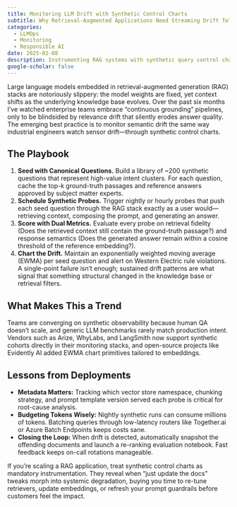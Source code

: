```yaml
---
title: Monitoring LLM Drift with Synthetic Control Charts
subtitle: Why Retrieval-Augmented Applications Need Streaming Drift Telemetry
categories:
  - LLMOps
  - Monitoring
  - Responsible AI
date: 2025-02-08
description: Instrumenting RAG systems with synthetic query control charts to surface semantic drift before it breaks user trust.
google-scholar: false
---
```


Large language models embedded in retrieval-augmented generation (RAG) stacks are notoriously slippery: the model weights are fixed, yet context shifts as the underlying knowledge base evolves. Over the past six months I’ve watched enterprise teams embrace “continuous grounding” pipelines, only to be blindsided by relevance drift that silently erodes answer quality. The emerging best practice is to monitor semantic drift the same way industrial engineers watch sensor drift—through synthetic control charts.

## The Playbook

1. **Seed with Canonical Questions.** Build a library of ~200 synthetic questions that represent high-value intent clusters. For each question, cache the top-k ground-truth passages and reference answers approved by subject matter experts.
2. **Schedule Synthetic Probes.** Trigger nightly or hourly probes that push each seed question through the RAG stack exactly as a user would—retrieving context, composing the prompt, and generating an answer.
3. **Score with Dual Metrics.** Evaluate every probe on retrieval fidelity (Does the retrieved context still contain the ground-truth passage?) and response semantics (Does the generated answer remain within a cosine threshold of the reference embedding?).
4. **Chart the Drift.** Maintain an exponentially weighted moving average (EWMA) per seed question and alert on Western Electric rule violations. A single-point failure isn’t enough; sustained drift patterns are what signal that something structural changed in the knowledge base or retrieval filters.

## What Makes This a Trend

Teams are converging on synthetic observability because human QA doesn’t scale, and generic LLM benchmarks rarely match production intent. Vendors such as Arize, WhyLabs, and LangSmith now support synthetic cohorts directly in their monitoring stacks, and open-source projects like Evidently AI added EWMA chart primitives tailored to embeddings.

## Lessons from Deployments

- **Metadata Matters:** Tracking which vector store namespace, chunking strategy, and prompt template version served each probe is critical for root-cause analysis.
- **Budgeting Tokens Wisely:** Nightly synthetic runs can consume millions of tokens. Batching queries through low-latency routers like Together.ai or Azure Batch Endpoints keeps costs sane.
- **Closing the Loop:** When drift is detected, automatically snapshot the offending documents and launch a re-ranking evaluation notebook. Fast feedback keeps on-call rotations manageable.

If you’re scaling a RAG application, treat synthetic control charts as mandatory instrumentation. They reveal when “just update the docs” tweaks morph into systemic degradation, buying you time to re-tune retrievers, update embeddings, or refresh your prompt guardrails before customers feel the impact.
